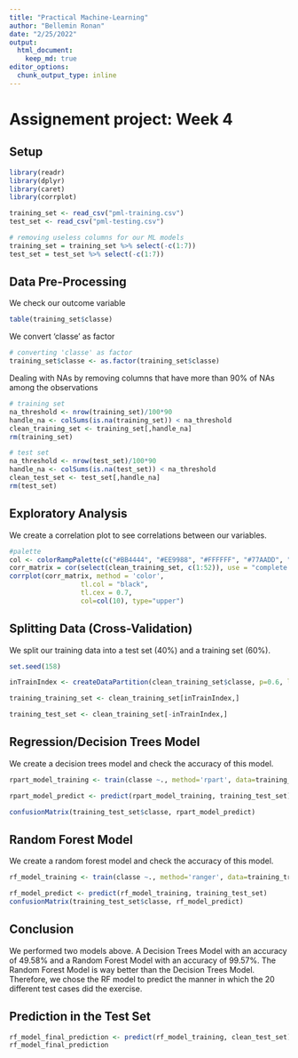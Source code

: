 ```yaml
---
title: "Practical Machine-Learning"
author: "Bellemin Ronan"
date: "2/25/2022"
output: 
  html_document:
    keep_md: true
editor_options: 
  chunk_output_type: inline
---
```


# Assignement project: Week 4

## Setup
```r
library(readr)
library(dplyr)
library(caret)
library(corrplot)

training_set <- read_csv("pml-training.csv")
test_set <- read_csv("pml-testing.csv")

# removing useless columns for our ML models
training_set = training_set %>% select(-c(1:7))
test_set = test_set %>% select(-c(1:7))
```


## Data Pre-Processing
We check our outcome variable
```r
table(training_set$classe)
```

We convert 'classe' as factor
```r
# converting 'classe' as factor
training_set$classe <- as.factor(training_set$classe)
```

Dealing with NAs by removing columns that have more than 90% of NAs among the observations
```r
# training set
na_threshold <- nrow(training_set)/100*90
handle_na <- colSums(is.na(training_set)) < na_threshold
clean_training_set <- training_set[,handle_na]
rm(training_set)

# test set
na_threshold <- nrow(test_set)/100*90
handle_na <- colSums(is.na(test_set)) < na_threshold
clean_test_set <- test_set[,handle_na]
rm(test_set)
```


## Exploratory Analysis
We create a correlation plot to see correlations between our variables.
```r
#palette
col <- colorRampPalette(c("#BB4444", "#EE9988", "#FFFFFF", "#77AADD", "#4477AA"))
corr_matrix = cor(select(clean_training_set, c(1:52)), use = "complete.obs")
corrplot(corr_matrix, method = 'color', 
                  tl.col = "black", 
                  tl.cex = 0.7, 
                  col=col(10), type="upper")    
```


## Splitting Data (Cross-Validation)
We split our training data into a test set (40%) and a training set (60%).
```r
set.seed(158)

inTrainIndex <- createDataPartition(clean_training_set$classe, p=0.6, list = F)

training_training_set <- clean_training_set[inTrainIndex,]

training_test_set <- clean_training_set[-inTrainIndex,]
```


## Regression/Decision Trees Model
We create a decision trees model and check the accuracy of this model.
```r
rpart_model_training <- train(classe ~., method='rpart', data=training_training_set)

rpart_model_predict <- predict(rpart_model_training, training_test_set)

confusionMatrix(training_test_set$classe, rpart_model_predict)
```


## Random Forest Model
We create a random forest model and check the accuracy of this model.
```r
rf_model_training <- train(classe ~., method='ranger', data=training_training_set)

rf_model_predict <- predict(rf_model_training, training_test_set)
confusionMatrix(training_test_set$classe, rf_model_predict)
```


## Conclusion
We performed two models above. A Decision Trees Model with an accuracy of 49.58% and a Random Forest Model with an accuracy of 99.57%. The Random Forest Model is way better than the Decision Trees Model. Therefore, we chose the RF model to predict the manner in which the 20 different test cases did the exercise.


## Prediction in the Test Set
```r
rf_model_final_prediction <- predict(rf_model_training, clean_test_set)
rf_model_final_prediction
```